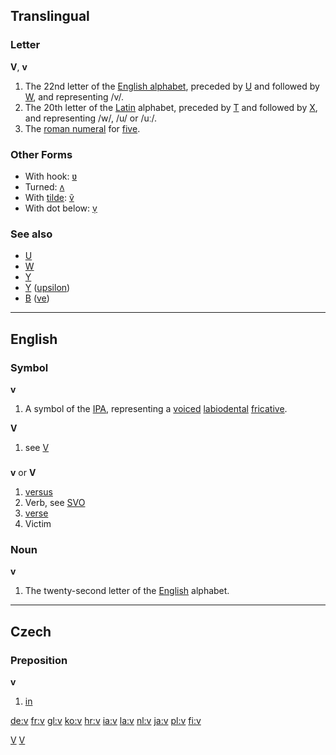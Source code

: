 ==Translingual==

===Letter===
'''V''', '''v'''

# The 22nd letter of the [[Wiktionary:About Roman script|English alphabet]], preceded by [[U]] and followed by [[W]], and representing /v/.
# The 20th letter of the [[Latin]] alphabet, preceded by [[T]] and followed by [[X]], and representing /w/, /u/ or /uː/.
# The [[roman numeral]] for [[five]].

===Other Forms===
*With hook: [[ʋ]]
*Turned: [[ʌ]]
*With [[tilde]]: [[ṽ]]
*With dot below: [[ṿ]]
===See also===
*[[U]]
*[[W]]
*[[Y]]
*[[Υ]] ([[upsilon]])
*[[В]] ([[ve]])

----

==English==

===Symbol===
'''v'''

# A symbol of the [[IPA]], representing a [[voiced]] [[labiodental]] [[fricative]].

'''V'''
# see [[V]]


==={{abbreviation}}===
'''v''' or '''V'''

#[[versus]]
#Verb, see [[SVO]]
#[[verse]]
#Victim

===Noun===
'''v'''

#The twenty-second letter of the [[English]] alphabet.

----

==Czech==
===Preposition===
'''v'''
#[[in]]

[[Category:IPA symbols|V]]
[[Category:Latin letters|V]]

[[de:v]]
[[fr:v]]
[[gl:v]]
[[ko:v]]
[[hr:v]]
[[ia:v]]
[[la:v]]
[[nl:v]]
[[ja:v]]
[[pl:v]]
[[fi:v]]